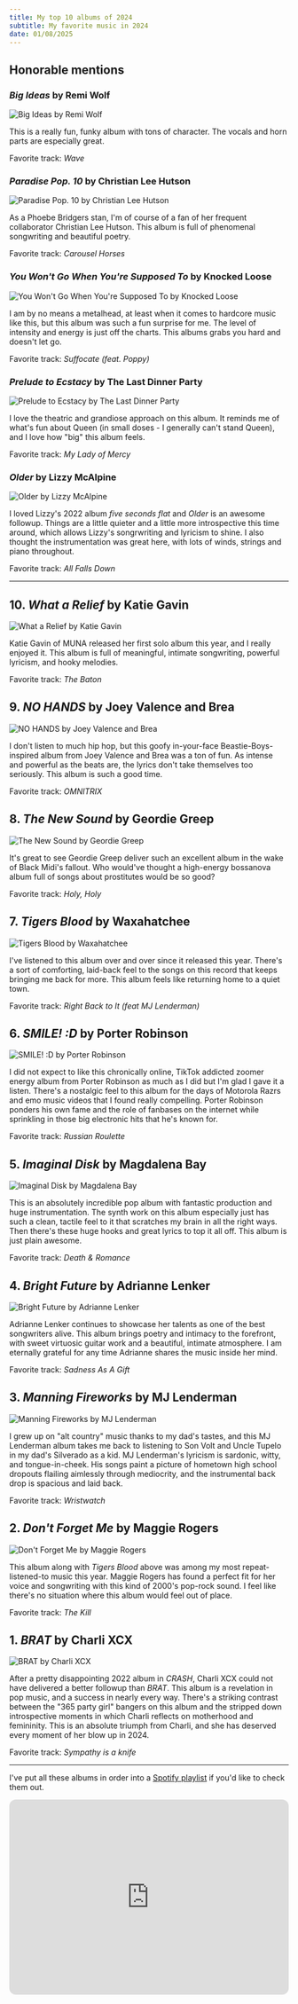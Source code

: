 ```yaml
---
title: My top 10 albums of 2024
subtitle: My favorite music in 2024
date: 01/08/2025
---
```




## Honorable mentions

### _Big Ideas_ by Remi Wolf

<Image height={240} src={BigIdeas} alt="Big Ideas by Remi Wolf" />

This is a really fun, funky album with tons of character. The vocals and horn parts are especially great.

Favorite track: _Wave_

### _Paradise Pop. 10_ by Christian Lee Hutson

<Image
  height={240}
  src={ParadisePop10}
  alt="Paradise Pop. 10 by Christian Lee Hutson"
/>

As a Phoebe Bridgers stan, I'm of course of a fan of her frequent collaborator Christian Lee Hutson. This album is full of phenomenal songwriting and beautiful poetry.

Favorite track: _Carousel Horses_

### _You Won't Go When You're Supposed To_ by Knocked Loose

<Image
  height={240}
  src={YouWontGoWhenYoureSupposedTo}
  alt="You Won't Go When You're Supposed To by Knocked Loose"
/>

I am by no means a metalhead, at least when it comes to hardcore music like this, but this album was such a fun surprise for me. The level of intensity and energy is just off the charts. This albums grabs you hard and doesn't let go.

Favorite track: _Suffocate (feat. Poppy)_

### _Prelude to Ecstacy_ by The Last Dinner Party

<Image
  height={240}
  src={PreludeToEcstacy}
  alt="Prelude to Ecstacy by The Last Dinner Party"
/>

I love the theatric and grandiose approach on this album. It reminds me of what's fun about Queen (in small doses - I generally can't stand Queen), and I love how "big" this album feels.

Favorite track: _My Lady of Mercy_

### _Older_ by Lizzy McAlpine

<Image height={240} src={Older} alt="Older by Lizzy McAlpine" />

I loved Lizzy's 2022 album _five seconds flat_ and _Older_ is an awesome followup. Things are a little quieter and a little more introspective this time around, which allows Lizzy's songrwriting and lyricism to shine. I also thought the instrumentation was great here, with lots of winds, strings and piano throughout.

Favorite track: _All Falls Down_

---

## 10. _What a Relief_ by Katie Gavin

<Image height={240} src={WhatARelief} alt="What a Relief by Katie Gavin" />

Katie Gavin of MUNA released her first solo album this year, and I really enjoyed it. This album is full of meaningful, intimate songwriting, powerful lyricism, and hooky melodies.

Favorite track: _The Baton_

## 9. _NO HANDS_ by Joey Valence and Brea

<Image height={240} src={NoHands} alt="NO HANDS by Joey Valence and Brea" />

I don't listen to much hip hop, but this goofy in-your-face Beastie-Boys-inspired album from Joey Valence and Brea was a ton of fun. As intense and powerful as the beats are, the lyrics don't take themselves too seriously. This album is such a good time.

Favorite track: _OMNITRIX_

## 8. _The New Sound_ by Geordie Greep

<Image height={240} src={TheNewSound} alt="The New Sound by Geordie Greep" />

It's great to see Geordie Greep deliver such an excellent album in the wake of Black Midi's fallout. Who would've thought a high-energy bossanova album full of songs about prostitutes would be so good?

Favorite track: _Holy, Holy_

## 7. _Tigers Blood_ by Waxahatchee

<Image height={240} src={TigersBlood} alt="Tigers Blood by Waxahatchee" />

I've listened to this album over and over since it released this year. There's a sort of comforting, laid-back feel to the songs on this record that keeps bringing me back for more. This album feels like returning home to a quiet town.

Favorite track: _Right Back to It (feat MJ Lenderman)_

## 6. _SMILE! :D_ by Porter Robinson

<Image height={240} src={SMILE} alt="SMILE! :D by Porter Robinson" />

I did not expect to like this chronically online, TikTok addicted zoomer energy album from Porter Robinson as much as I did but I'm glad I gave it a listen. There's a nostalgic feel to this album for the days of Motorola Razrs and emo music videos that I found really compelling. Porter Robinson ponders his own fame and the role of fanbases on the internet while sprinkling in those big electronic hits that he's known for.

Favorite track: _Russian Roulette_

## 5. _Imaginal Disk_ by Magdalena Bay

<Image height={240} src={ImaginalDisk} alt="Imaginal Disk by Magdalena Bay" />

This is an absolutely incredible pop album with fantastic production and huge instrumentation. The synth work on this album especially just has such a clean, tactile feel to it that scratches my brain in all the right ways. Then there's these huge hooks and great lyrics to top it all off. This album is just plain awesome.

Favorite track: _Death & Romance_

## 4. _Bright Future_ by Adrianne Lenker

<Image height={240} src={BrightFuture} alt="Bright Future by Adrianne Lenker" />

Adrianne Lenker continues to showcase her talents as one of the best songwriters alive. This album brings poetry and intimacy to the forefront, with sweet virtuosic guitar work and a beautiful, intimate atmosphere. I am eternally grateful for any time Adrianne shares the music inside her mind.

Favorite track: _Sadness As A Gift_

## 3. _Manning Fireworks_ by MJ Lenderman

<Image
  height={240}
  src={ManningFireworks}
  alt="Manning Fireworks by MJ Lenderman"
/>

I grew up on "alt country" music thanks to my dad's tastes, and this MJ Lenderman album takes me back to listening to Son Volt and Uncle Tupelo in my dad's Silverado as a kid. MJ Lenderman's lyricism is sardonic, witty, and tongue-in-cheek. His songs paint a picture of hometown high school dropouts flailing aimlessly through mediocrity, and the instrumental back drop is spacious and laid back.

Favorite track: _Wristwatch_

## 2. _Don't Forget Me_ by Maggie Rogers

<Image height={240} src={DontForgetMe} alt="Don't Forget Me by Maggie Rogers" />

This album along with _Tigers Blood_ above was among my most repeat-listened-to music this year. Maggie Rogers has found a perfect fit for her voice and songwriting with this kind of 2000's pop-rock sound. I feel like there's no situation where this album would feel out of place.

Favorite track: _The Kill_

## 1. _BRAT_ by Charli XCX

<Image height={240} src={BRAT} alt="BRAT by Charli XCX" />

After a pretty disappointing 2022 album in _CRASH_, Charli XCX could not have delivered a better followup than _BRAT_. This album is a revelation in pop music, and a success in nearly every way. There's a striking contrast between the "365 party girl" bangers on this album and the stripped down introspective moments in which Charli reflects on motherhood and femininity. This is an absolute triumph from Charli, and she has deserved every moment of her blow up in 2024.

Favorite track: _Sympathy is a knife_

---

I've put all these albums in order into a [Spotify playlist](https://open.spotify.com/playlist/3jM0LeCQMWnFTde3Kw0M11?si=31de94a4f04e4bab) if you'd like to check them out.

<iframe
  style="border-radius:12px"
  src="https://open.spotify.com/embed/playlist/3jM0LeCQMWnFTde3Kw0M11?utm_source=generator"
  width="100%"
  height="352"
  frameBorder="0"
  allowfullscreen=""
  allow="autoplay; clipboard-write; encrypted-media; fullscreen; picture-in-picture"
  loading="lazy"
></iframe>
